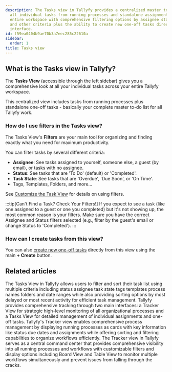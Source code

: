 ```yaml
---
description: The Tasks view in Tallyfy provides a centralized master to-do list displaying
  all individual tasks from running processes and standalone assignments across your
  entire workspace with comprehensive filtering options by assignee status due dates
  and other criteria plus the ability to create new one-off tasks directly from this
  interface.
id: f59ea0404b9ae70b3a7eec285c22610a
sidebar:
  order: 1
title: Tasks view
---
```


## What is the Tasks view in Tallyfy?

The **Tasks View** (accessible through the left sidebar) gives you a comprehensive look at all your individual tasks across your entire Tallyfy workspace.

This centralized view includes tasks from running processes plus standalone one-off tasks - basically your complete master to-do list for all Tallyfy work.

### How do I use filters in the Tasks view?

The Tasks View's **Filters** are your main tool for organizing and finding exactly what you need for maximum productivity.

You can filter tasks by several different criteria:

*   **Assignee**: See tasks assigned to yourself, someone else, a guest (by email), or tasks with no assignee.
*   **Status**: See tasks that are 'To Do' (default) or 'Completed'.
*   **Task State**: See tasks that are 'Overdue', 'Due Soon', or 'On Time'.
*   Tags, Templates, Folders, and more...

See [Customize the Task View](/products/pro/tracking-and-tasks/tasks-view/how-can-i-customize-task-views-in-tallyfy/) for details on using filters.

:::tip[Can't Find a Task? Check Your Filters!]
If you expect to see a task (like one assigned to a guest or one you completed) but it's not showing up, the most common reason is your filters. Make sure you have the correct Assignee and Status filters selected (e.g., filter by the guest's email or change Status to 'Completed').
:::

### How can I create tasks from this view?

You can also [create new one-off tasks](/products/pro/tracking-and-tasks/tasks/how-to-create-a-one-off-task-in-tallyfy/) directly from this view using the main **+ Create** button.


<PageTree />


## Related articles
<CardGrid>
<LinkTitleCard header="<b>Tasks View > Customize the task view</b>" href="/products/pro/tracking-and-tasks/tasks-view/how-can-i-customize-task-views-in-tallyfy/" > The Tasks View in Tallyfy allows users to filter and sort their task list using multiple criteria including status assignee task state tags templates process names folders and date ranges while also providing sorting options by most delayed or most recent activity for efficient task management. </LinkTitleCard>
<LinkTitleCard header="<b>Pro > Tracking</b>" href="/products/pro/tracking-and-tasks/" > Tallyfy provides comprehensive tracking through two main interfaces: a Tracker View for strategic high-level monitoring of all organizational processes and a Tasks View for detailed management of individual assignments and one-off tasks. </LinkTitleCard>
<LinkTitleCard header="<b>Tracker View > Manage and track my processes</b>" href="/products/pro/tracking-and-tasks/tracker-view/how-can-i-manage-and-track-my-processes-on-tallyfy/" > Tallyfy's Tracker view enables comprehensive process management by displaying running processes as cards with key information like status due dates and assignments while offering sorting and filtering capabilities to organize workflows efficiently. </LinkTitleCard>
<LinkTitleCard header="<b>Tracking And Tasks > Tracker view</b>" href="/products/pro/tracking-and-tasks/tracker-view/" > The Tracker view in Tallyfy serves as a central command center that provides comprehensive visibility into all running processes and workflows with customizable filters and display options including Board View and Table View to monitor multiple workflows simultaneously and prevent issues from falling through the cracks. </LinkTitleCard>
</CardGrid>
